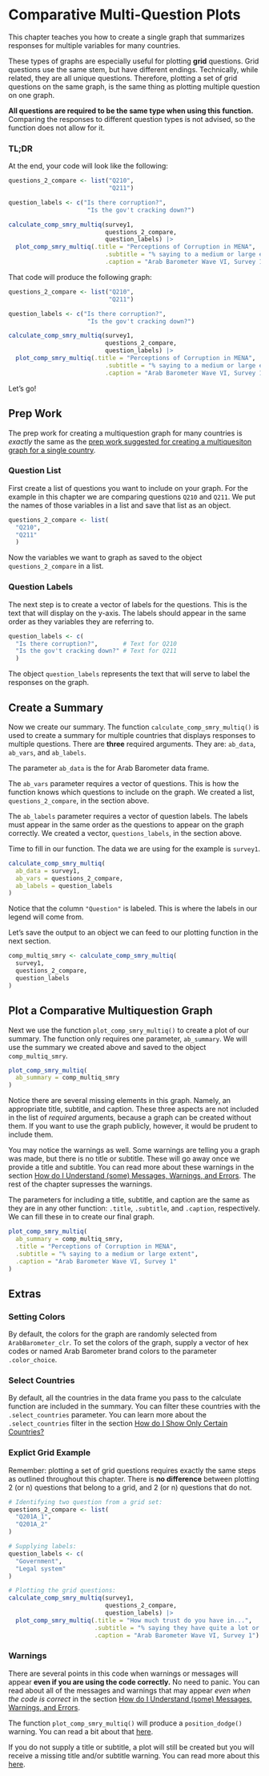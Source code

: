 # Comparative Multi-Question Plots {#chapter-10}

This chapter teaches you how to create a single graph that summarizes responses for multiple variables for many countries. 

These types of graphs are especially useful for plotting **grid** questions. Grid questions use the same stem, but have different endings. Technically, while related, they are all unique questions. Therefore, plotting a set of grid questions on the same graph, is the same thing as plotting multiple question on one graph.

**All questions are required to be the same type when using this function.** Comparing the responses to different question types is not advised, so the function does not allow for it.

### TL;DR {-}

At the end, your code will look like the following:

```r

questions_2_compare <- list("Q210",
                            "Q211")

question_labels <- c("Is there corruption?",
                      "Is the gov't cracking down?")

calculate_comp_smry_multiq(survey1,
                           questions_2_compare,
                           question_labels) |> 
  plot_comp_smry_multiq(.title = "Perceptions of Corruption in MENA",
                           .subtitle = "% saying to a medium or large extent",
                           .caption = "Arab Barometer Wave VI, Survey 1")

```

That code will produce the following graph:


```r

questions_2_compare <- list("Q210",
                            "Q211")

question_labels <- c("Is there corruption?",
                      "Is the gov't cracking down?")

calculate_comp_smry_multiq(survey1,
                           questions_2_compare,
                           question_labels) |> 
  plot_comp_smry_multiq(.title = "Perceptions of Corruption in MENA",
                           .subtitle = "% saying to a medium or large extent",
                           .caption = "Arab Barometer Wave VI, Survey 1")

```

Let's go!

## Prep Work {#chapter-10-1}

The prep work for creating a multiquestion graph for many countries is _exactly_ the same as the [prep work suggested for creating a multiquesiton graph for a single country](#new-chapter-9-1).

### Question List {#chapter-10-1-1}

First create a list of questions you want to include on your graph. For the example in this chapter we are comparing questions `Q210` and `Q211`. We put the names of those variables in a list and save that list as an object.

```r

questions_2_compare <- list(
  "Q210",
  "Q211"
  )

```

Now the variables we want to graph as saved to the object `questions_2_compare` in a list.

### Question Labels {#chapter-10-1-2}

The next step is to create a vector of labels for the questions. This is the text that will display on the y-axis. The labels should appear in the same order as they variables they are referring to.

```r

question_labels <- c(
  "Is there corruption?",       # Text for Q210
  "Is the gov't cracking down?" # Text for Q211
  )

```

The object `question_labels` represents the text that will serve to label the responses on the graph.

## Create a Summary {#chapter-10-2}

Now we create our summary. The function `calculate_comp_smry_multiq()` is used to create a summary for multiple countries that displays responses to multiple questions. There are **three** required arguments. They are: `ab_data`, `ab_vars`, and `ab_labels`.

The parameter `ab_data` is the for Arab Barometer data frame.

The `ab_vars` parameter requires a vector of questions. This is how the function knows which questions to include on the graph. We created a list, `questions_2_compare`, in the section above.

The `ab_labels` parameter requires a vector of question labels. The labels must appear in the same order as the questions to appear on the graph correctly. We created a vector, `questions_labels`, in the section above.

Time to fill in our function. The data we are using for the example is `survey1`.

```r

calculate_comp_smry_multiq(
  ab_data = survey1,
  ab_vars = questions_2_compare,
  ab_labels = question_labels
)

```

Notice that the column `"Question"` is labeled. This is where the labels in our legend will come from.

Let's save the output to an object we can feed to our plotting function in the next section.

```r

comp_multiq_smry <- calculate_comp_smry_multiq(
  survey1,
  questions_2_compare,
  question_labels
)

```


## Plot a Comparative Multiquestion Graph {#chapter-10-3}

Next we use the function `plot_comp_smry_multiq()` to create a plot of our summary. The function only requires one parameter, `ab_summary`. We will use the summary we created above and saved to the object `comp_multiq_smry`.

```r

plot_comp_smry_multiq(
  ab_summary = comp_multiq_smry
)

```

Notice there are several missing elements in this graph. Namely, an appropriate title, subtitle, and caption. These three aspects are not included in the list of *required* arguments, because a graph can be created without them. If you want to use the graph publicly, however, it would be prudent to include them.

You may notice the warnings as well. Some warnings are telling you a graph was made, but there is no title or subtitle. These will go away once we provide a title and subtitle. You can read more about these warnings in the section [How do I Understand (some) Messages, Warnings, and Errors](#standard-warnings). The rest of the chapter supresses the warnings.

The parameters for including a title, subtitle, and caption are the same as they are in any other function: `.title`, `.subtitle`, and `.caption`, respectively. We can fill these in to create our final graph.

```r

plot_comp_smry_multiq(
  ab_summary = comp_multiq_smry,
  .title = "Perceptions of Corruption in MENA",
  .subtitle = "% saying to a medium or large extent",
  .caption = "Arab Barometer Wave VI, Survey 1"
)

```

## Extras {#chapter-10-4}

### Setting Colors {#chapter-10-4-1}

By default, the colors for the graph are randomly selected from `ArabBarometer_clr`. To set the colors of the graph, supply a vector of hex codes or named Arab Barometer brand colors to the parameter `.color_choice`.

### Select Countries {#chapter-10-4-2}

By default, all the countries in the data frame you pass to the calculate function are included in the summary. You can filter these countries with the `.select_countries` parameter. You can learn more about the `.select_countries` filter in the section [How do I Show Only Certain Countries?](#select-countries-chp)

### Explict Grid Example {#chapter-10-4-3}

Remember: plotting a set of grid questions requires exactly the same steps as outlined throughout this chapter. There is **no difference** between plotting 2 (or n) questions that belong to a grid, and 2 (or n) questions that do not.

```r

# Identifying two question from a grid set:
questions_2_compare <- list(
  "Q201A_1",
  "Q201A_2"
)

# Supplying labels:
question_labels <- c(
  "Government",
  "Legal system"
)

# Plotting the grid questions:
calculate_comp_smry_multiq(survey1,
                           questions_2_compare,
                           question_labels) |> 
  plot_comp_smry_multiq(.title = "How much trust do you have in...",
                        .subtitle = "% saying they have quite a lot or a great deal",
                        .caption = "Arab Barometer Wave VI, Survey 1")

```


### Warnings {#chapter-10-warnings}

There are several points in this code when warnings or messages will appear **even if you are using the code correctly.** No need to panic. You can read about all of the messages and warnings that may appear *even when the code is correct* in the section [How do I Understand (some) Messages, Warnings, and Errors](#standard-warnings).

The function `plot_comp_smry_multiq()` will produce a `position_dodge()` warning. You can read a bit about that [here](#warning-dodge).

If you do not supply a title or subtitle, a plot will still be created but you will receive a missing title and/or subtitle warning. You can read more about this [here](#warning-title).